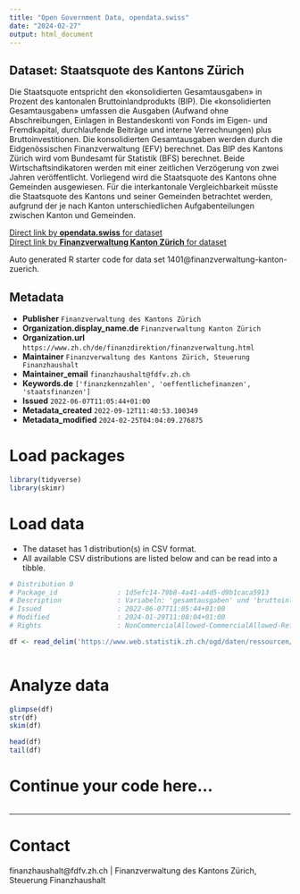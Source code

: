 ```yaml
---
title: "Open Government Data, opendata.swiss"
date: "2024-02-27"
output: html_document
---
```


## Dataset: Staatsquote des Kantons Zürich

Die Staatsquote entspricht den «konsolidierten Gesamtausgaben» in Prozent des kantonalen Bruttoinlandprodukts (BIP). Die «konsolidierten Gesamtausgaben» umfassen die Ausgaben (Aufwand ohne Abschreibungen, Einlagen in Bestandeskonti von Fonds im Eigen- und Fremdkapital, durchlaufende Beiträge und interne Verrechnungen) plus Bruttoinvestitionen. Die konsolidierten Gesamtausgaben werden durch die Eidgenössischen Finanzverwaltung (EFV) berechnet. Das BIP des Kantons Zürich wird vom Bundesamt für Statistik (BFS) berechnet. Beide Wirtschaftsindikatoren werden mit einer zeitlichen Verzögerung von zwei Jahren veröffentlicht. Vorliegend wird die Staatsquote des Kantons ohne Gemeinden ausgewiesen. Für die interkantonale Vergleichbarkeit müsste die Staatsquote des Kantons und seiner Gemeinden betrachtet werden, aufgrund der je nach Kanton unterschiedlichen Aufgabenteilungen zwischen Kanton und Gemeinden. 

[Direct link by **opendata.swiss** for dataset](https://opendata.swiss/de/dataset/staatsquote-des-kantons-zurich)<br>
[Direct link by **Finanzverwaltung Kanton Zürich** for dataset](nan)

Auto generated R starter code for data set 1401@finanzverwaltung-kanton-zuerich.

## Metadata

- **Publisher** `Finanzverwaltung des Kantons Zürich`
- **Organization.display_name.de** `Finanzverwaltung Kanton Zürich`
- **Organization.url** `https://www.zh.ch/de/finanzdirektion/finanzverwaltung.html`
- **Maintainer** `Finanzverwaltung des Kantons Zürich, Steuerung Finanzhaushalt`
- **Maintainer_email** `finanzhaushalt@fdfv.zh.ch`
- **Keywords.de** `['finanzkennzahlen', 'oeffentlichefinanzen', 'staatsfinanzen']`
- **Issued** `2022-06-07T11:05:44+01:00`
- **Metadata_created** `2022-09-12T11:40:53.100349`
- **Metadata_modified** `2024-02-25T04:04:09.276875`


# Load packages

```r

library(tidyverse)
library(skimr)

```

# Load data

-   The dataset has 1 distribution(s) in CSV format.
-   All available CSV distributions are listed below and can be read into a tibble.

```r

# Distribution 0
# Package_id               : 1d5efc14-79b8-4a41-a4d5-d9b1caca5913
# Description              : Variabeln: 'gesamtausgaben' und 'bruttoinlandprodukt' in Tausend CHF.
# Issued                   : 2022-06-07T11:05:44+01:00
# Modified                 : 2024-01-29T11:08:04+01:00
# Rights                   : NonCommercialAllowed-CommercialAllowed-ReferenceRequired

df <- read_delim('https://www.web.statistik.zh.ch/ogd/daten/ressourcen/KTZH_00001401_00002738.csv')



```

# Analyze data

```r

glimpse(df)
str(df)
skim(df)

head(df)
tail(df)

```

# Continue your code here...

```r

```

------------------------------------------------------------------------

# Contact

finanzhaushalt@fdfv.zh.ch | Finanzverwaltung des Kantons Zürich, Steuerung Finanzhaushalt
